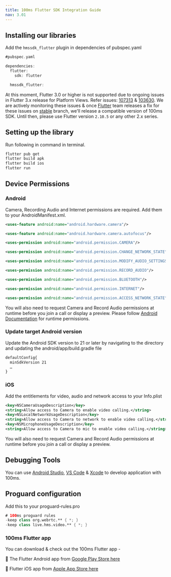 ```yaml
---
title: 100ms Flutter SDK Integration Guide
nav: 3.01
---
```


## Installing our libraries

Add the `hmssdk_flutter` plugin in dependencies of pubspec.yaml

```dart
#pubspec.yaml

dependencies:
  flutter:
    sdk: flutter

  hmssdk_flutter:
```

At this moment, Flutter 3.0 or higher is not supported due to ongoing issues in Flutter 3.x release for Platform Views. Refer issues: [107313](https://github.com/flutter/flutter/issues/107313) & [103630](https://github.com/flutter/flutter/issues/103630). We are actively monitoring these issues & once [Flutter](https://github.com/flutter/flutter) team releases a fix for these issues on [stable](https://github.com/flutter/flutter/tree/stable) branch, we'll release a compatible version of 100ms SDK.
Until then, please use Flutter version `2.10.5` or any other 2.x series.

## Setting up the library

Run following in command in terminal.

```bash
flutter pub get
flutter build apk
flutter build ios
flutter run
```
## Device Permissions

### Android 

Camera, Recording Audio and Internet permissions are required. Add them to your AndroidManifest.xml.

```xml
<uses-feature android:name="android.hardware.camera"/>

<uses-feature android:name="android.hardware.camera.autofocus"/>

<uses-permission android:name="android.permission.CAMERA"/>

<uses-permission android:name="android.permission.CHANGE_NETWORK_STATE"/>

<uses-permission android:name="android.permission.MODIFY_AUDIO_SETTINGS"/>

<uses-permission android:name="android.permission.RECORD_AUDIO"/>

<uses-permission android:name="android.permission.BLUETOOTH"/>

<uses-permission android:name="android.permission.INTERNET"/>

<uses-permission android:name="android.permission.ACCESS_NETWORK_STATE"/>
```

You will also need to request Camera and Record Audio permissions at runtime before you join a call or display a preview. Please follow [Android Documentation](https://developer.android.com/training/permissions/requesting#request-permission) for runtime permissions.

### Update target Android version

Update the Android SDK version to 21 or later by navigating to the directory and updating the android/app/build.gradle file

```xml
defaultConfig{
  minSdkVersion 21
  …
}
```

### iOS

Add the entitlements for video, audio and network access to your Info.plist

```xml
<key>NSCameraUsageDescription</key>
<string>Allow access to Camera to enable video calling.</string>
<key>NSLocalNetworkUsageDescription</key>
<string>Allow access to Camera to network to enable video calling.</string>
<key>NSMicrophoneUsageDescription</key>
<string>Allow access to Camera to mic to enable video calling.</string>
```

You will also need to request Camera and Record Audio permissions at runtime before you join a call or display a preview.


## Debugging Tools

You can use [Android Studio](https://developer.android.com/studio), [VS Code](https://code.visualstudio.com/) & [Xcode](https://developer.apple.com/xcode/) to develop application with 100ms.

## Proguard configuration

Add this to your proguard-rules.pro

```kotlin
# 100ms proguard rules
-keep class org.webrtc.** { *; }
-keep class live.hms.video.** { *; }
```


### 100ms Flutter app

You can download & check out the 100ms Flutter app - 

🤖 The Flutter Android app from [Google Play Store here](https://play.google.com/store/apps/details?id=live.hms.flutter)

📱 Flutter iOS app from [Apple App Store here](https://apps.apple.com/app/100ms-live/id1576541989)
